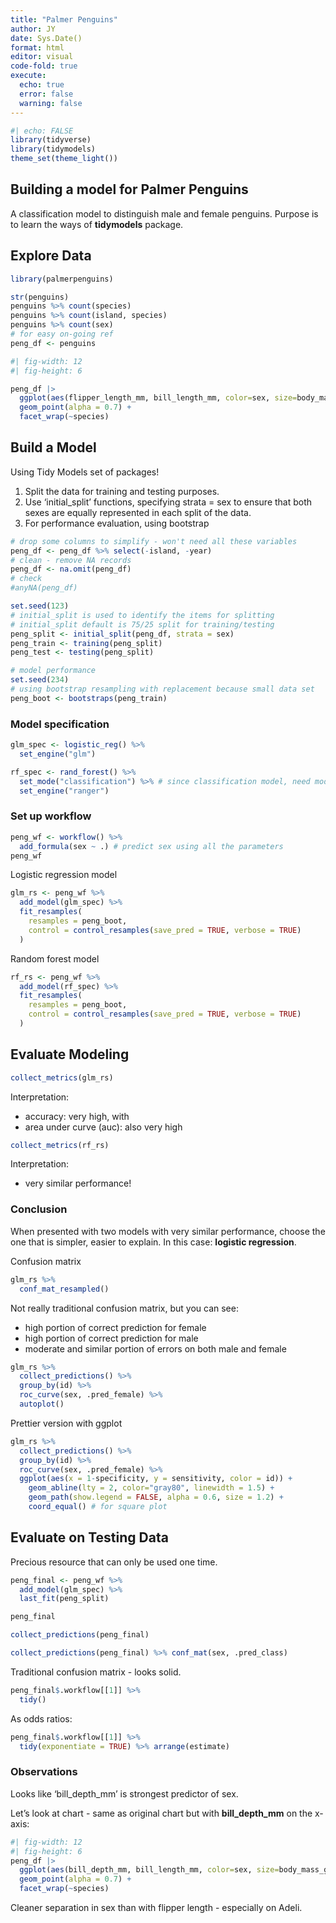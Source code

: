 ```yaml
---
title: "Palmer Penguins"
author: JY
date: Sys.Date()
format: html
editor: visual
code-fold: true
execute:
  echo: true
  error: false
  warning: false
---
```


```r
#| echo: FALSE
library(tidyverse)
library(tidymodels)
theme_set(theme_light())
```

## Building a model for Palmer Penguins

A classification model to distinguish male and female penguins. Purpose is to learn the ways of **tidymodels** package.

## Explore Data

```r
library(palmerpenguins)

str(penguins)
penguins %>% count(species)
penguins %>% count(island, species)
penguins %>% count(sex)
# for easy on-going ref
peng_df <- penguins
```

```r
#| fig-width: 12
#| fig-height: 6

peng_df |>
  ggplot(aes(flipper_length_mm, bill_length_mm, color=sex, size=body_mass_g)) +
  geom_point(alpha = 0.7) +
  facet_wrap(~species)
```

## Build a Model

Using Tidy Models set of packages!

1.  Split the data for training and testing purposes.
2.  Use 'initial_split' functions, specifying strata = sex to ensure that both sexes are equally represented in each split of the data.
3.  For performance evaluation, using bootstrap

```r
# drop some columns to simplify - won't need all these variables
peng_df <- peng_df %>% select(-island, -year)
# clean - remove NA records
peng_df <- na.omit(peng_df)
# check
#anyNA(peng_df)
```

```r
set.seed(123)
# initial_split is used to identify the items for splitting 
# initial_split default is 75/25 split for training/testing
peng_split <- initial_split(peng_df, strata = sex)
peng_train <- training(peng_split)
peng_test <- testing(peng_split)

# model performance
set.seed(234)
# using bootstrap resampling with replacement because small data set
peng_boot <- bootstraps(peng_train)
```

### Model specification

```r
glm_spec <- logistic_reg() %>%
  set_engine("glm")

rf_spec <- rand_forest() %>%
  set_mode("classification") %>% # since classification model, need mode
  set_engine("ranger")
```

### Set up workflow

```r
peng_wf <- workflow() %>%
  add_formula(sex ~ .) # predict sex using all the parameters
peng_wf
```

Logistic regression model

```r
glm_rs <- peng_wf %>%
  add_model(glm_spec) %>%
  fit_resamples(
    resamples = peng_boot, 
    control = control_resamples(save_pred = TRUE, verbose = TRUE)
  )
```

Random forest model

```r
rf_rs <- peng_wf %>%
  add_model(rf_spec) %>%
  fit_resamples(
    resamples = peng_boot, 
    control = control_resamples(save_pred = TRUE, verbose = TRUE)
  )
```

## Evaluate Modeling

```r
collect_metrics(glm_rs)
```

Interpretation:

-   accuracy: very high, with
-   area under curve (auc): also very high

```r
collect_metrics(rf_rs)
```

Interpretation:

-   very similar performance!

### Conclusion

When presented with two models with very similar performance, choose the one that is simpler, easier to explain. In this case: **logistic regression**.

Confusion matrix

```r
glm_rs %>%
  conf_mat_resampled()
```

Not really traditional confusion matrix, but you can see:

-   high portion of correct prediction for female
-   high portion of correct prediction for male
-   moderate and similar portion of errors on both male and female

```r
glm_rs %>% 
  collect_predictions() %>%
  group_by(id) %>%
  roc_curve(sex, .pred_female) %>%
  autoplot()
```

Prettier version with ggplot

```r
glm_rs %>% 
  collect_predictions() %>%
  group_by(id) %>%
  roc_curve(sex, .pred_female) %>%
  ggplot(aes(x = 1-specificity, y = sensitivity, color = id)) +
    geom_abline(lty = 2, color="gray80", linewidth = 1.5) +
    geom_path(show.legend = FALSE, alpha = 0.6, size = 1.2) +
    coord_equal() # for square plot
```

## Evaluate on Testing Data

Precious resource that can only be used one time.

```r
peng_final <- peng_wf %>%
  add_model(glm_spec) %>%
  last_fit(peng_split)

peng_final
```

```r
collect_predictions(peng_final)
```

```r
collect_predictions(peng_final) %>% conf_mat(sex, .pred_class)
```

Traditional confusion matrix - looks solid.

```r
peng_final$.workflow[[1]] %>%
  tidy()
```

As odds ratios:

```r
peng_final$.workflow[[1]] %>%
  tidy(exponentiate = TRUE) %>% arrange(estimate)
```

### Observations

Looks like 'bill_depth_mm' is strongest predictor of sex.

Let's look at chart - same as original chart but with **bill_depth_mm** on the x-axis:

```r
#| fig-width: 12
#| fig-height: 6
peng_df |>
  ggplot(aes(bill_depth_mm, bill_length_mm, color=sex, size=body_mass_g)) +
  geom_point(alpha = 0.7) +
  facet_wrap(~species)
```

Cleaner separation in sex than with flipper length - especially on Adeli.
